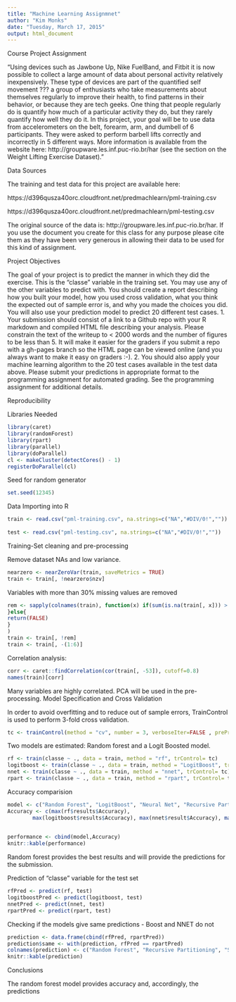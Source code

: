 ```yaml
---
title: "Machine Learning Assignmnet"
author: "Kim Monks"
date: "Tuesday, March 17, 2015"
output: html_document
---
```



Course Project Assignment

"Using devices such as Jawbone Up, Nike FuelBand, and Fitbit it is now possible to collect a large amount of data about personal activity relatively inexpensively. These type of devices are part of the quantified self movement ??? a group of enthusiasts who take measurements about themselves regularly to improve their health, to find patterns in their behavior, or because they are tech geeks. One thing that people regularly do is quantify how much of a particular activity they do, but they rarely quantify how well they do it. In this project, your goal will be to use data from accelerometers on the belt, forearm, arm, and dumbell of 6 participants. They were asked to perform barbell lifts correctly and incorrectly in 5 different ways. More information is available from the website here: http://groupware.les.inf.puc-rio.br/har (see the section on the Weight Lifting Exercise Dataset)."


Data Sources

The training and test data for this project are available here:

https://d396qusza40orc.cloudfront.net/predmachlearn/pml-training.csv

https://d396qusza40orc.cloudfront.net/predmachlearn/pml-testing.csv

The original source of the data is: http://groupware.les.inf.puc-rio.br/har. If you use the document you create for this class for any purpose please cite them as they have been very generous in allowing their data to be used for this kind of assignment.


Project Objectives

The goal of your project is to predict the manner in which they did the exercise. This is the "classe" variable in the training set. You may use any of the other variables to predict with. You should create a report describing how you built your model, how you used cross validation, what you think the expected out of sample error is, and why you made the choices you did. You will also use your prediction model to predict 20 different test cases. 1. Your submission should consist of a link to a Github repo with your R markdown and compiled HTML file describing your analysis. Please constrain the text of the writeup to < 2000 words and the number of figures to be less than 5. It will make it easier for the graders if you submit a repo with a gh-pages branch so the HTML page can be viewed online (and you always want to make it easy on graders :-). 2. You should also apply your machine learning algorithm to the 20 test cases available in the test data above. Please submit your predictions in appropriate format to the programming assignment for automated grading. See the programming assignment for additional details.


Reproducibility

Libraries Needed
```r
library(caret)
library(randomForest)
library(rpart)
library(parallel)
library(doParallel)
cl <- makeCluster(detectCores() - 1)
registerDoParallel(cl)
```
Seed for random generator
```r
set.seed(12345)
```

Data Importing into R

```r
train <- read.csv("pml-training.csv", na.strings=c("NA","#DIV/0!",""))
                 
test <- read.csv("pml-testing.csv", na.strings=c("NA","#DIV/0!",""))
```

Training-Set cleaning and pre-processing


Remove dataset NAs and low variance.
```r
nearzero <- nearZeroVar(train, saveMetrics = TRUE)
train <- train[, !nearzero$nzv]
```
Variables with more than 30% missing values are removed
```r
rem <- sapply(colnames(train), function(x) if(sum(is.na(train[, x])) > 0.30*nrow(train))    {return(TRUE)
}else{
return(FALSE)
}
)
train <- train[, !rem]
train <- train[, -(1:6)]
```
Correlation analysis:
```r
corr <- caret::findCorrelation(cor(train[, -53]), cutoff=0.8)
names(train)[corr]
```

Many variables are highly correlated. PCA will be used in the pre-processing. 
Model Specification and Cross Validation

In order to avoid overfitting and to reduce out of sample errors, TrainControl is used to perform 3-fold cross validation.
```r
tc <- trainControl(method = "cv", number = 3, verboseIter=FALSE , preProcOptions="pca", allowParallel=TRUE)
```
Two models are estimated: Random forest and a Logit Boosted model.
```r
rf <- train(classe ~ ., data = train, method = "rf", trControl= tc)
logitboost <- train(classe ~ ., data = train, method = "LogitBoost", trControl= tc)
nnet <- train(classe ~ ., data = train, method = "nnet", trControl= tc)
rpart <- train(classe ~ ., data = train, method = "rpart", trControl= tc)
```

Accuracy comparision
```r
model <- c("Random Forest", "LogitBoost", "Neural Net", "Recursive Partitioning")
Accuracy <- c(max(rf$results$Accuracy),
        max(logitboost$results$Accuracy), max(nnet$result$Accuracy), max(rpart$result$Accuracy))
        

performance <- cbind(model,Accuracy)
knitr::kable(performance)
```


Random forest provides the best results and will provide the predictions for the submission.

Prediction of "classe" variable for the test set
```r
rfPred <- predict(rf, test)
logitboostPred <- predict(logitboost, test)
nnetPred <- predict(nnet, test)
rpartPred <- predict(rpart, test)
```
Checking if the models give same predictions - Boost and NNET do not
```r
prediction <- data.frame(cbind(rfPred, rpartPred))
prediction$same <- with(prediction, rfPred == rpartPred)
colnames(prediction) <- c("Random Forest", "Recursive Partitioning", "Same Prediction")
knitr::kable(prediction)
```


Conclusions

The random forest model provides accuracy and, accordingly, the predictions 

